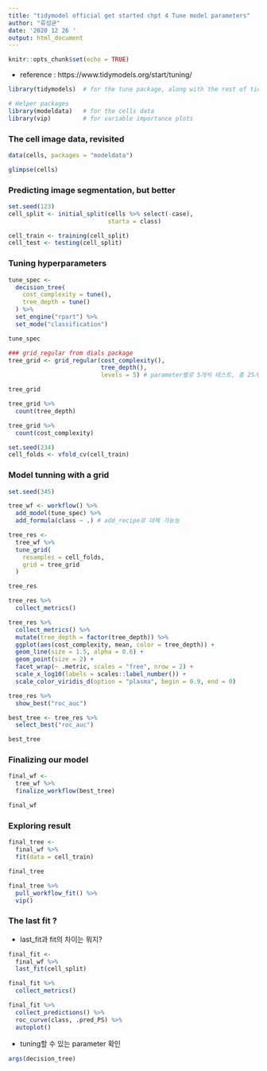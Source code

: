 ```yaml
---
title: "tidymodel official get started chpt 4 Tune model parameters"
author: "류성균"
date: '2020 12 26 '
output: html_document
---
```


```r
knitr::opts_chunk$set(echo = TRUE)
```

- reference : https://www.tidymodels.org/start/tuning/

```r
library(tidymodels)  # for the tune package, along with the rest of tidymodels

# Helper packages
library(modeldata)   # for the cells data
library(vip)         # for variable importance plots
```

### The cell image data, revisited

```r
data(cells, packages = "modeldata")

glimpse(cells)
```

### Predicting image segmentation, but better

```r
set.seed(123)
cell_split <- initial_split(cells %>% select(-case), 
                            starta = class)

cell_train <- training(cell_split)
cell_test <- testing(cell_split)
```

### Tuning hyperparameters
```r
tune_spec <-
  decision_tree(
    cost_complexity = tune(),
    tree_depth = tune()
  ) %>% 
  set_engine("rpart") %>% 
  set_mode("classification")

tune_spec
```

```r
### grid_regular from dials package
tree_grid <- grid_regular(cost_complexity(),
                          tree_depth(),
                          levels = 5) # parameter별로 5개씩 테스트, 총 25개
```

```r
tree_grid
```

```r
tree_grid %>% 
  count(tree_depth)
```

```r
tree_grid %>% 
  count(cost_complexity)
```

```r
set.seed(234)
cell_folds <- vfold_cv(cell_train)
```

### Model tunning with a grid

```r
set.seed(345)

tree_wf <- workflow() %>% 
  add_model(tune_spec) %>% 
  add_formula(class ~ .) # add_recipe로 대체 가능능

tree_res <-
  tree_wf %>% 
  tune_grid(
    resamples = cell_folds,
    grid = tree_grid
  )

tree_res
```

```r
tree_res %>% 
  collect_metrics()

```

```r
tree_res %>% 
  collect_metrics() %>% 
  mutate(tree_depth = factor(tree_depth)) %>% 
  ggplot(aes(cost_complexity, mean, color = tree_depth)) +
  geom_line(size = 1.5, alpha = 0.6) +
  geom_point(size = 2) +
  facet_wrap(~ .metric, scales = "free", nrow = 2) + 
  scale_x_log10(labels = scales::label_number()) + 
  scale_color_viridis_d(option = "plasma", begin = 0.9, end = 0)
```

```r
tree_res %>% 
  show_best("roc_auc")
```

```r
best_tree <- tree_res %>% 
  select_best("roc_auc")

best_tree
```

### Finalizing our model

```r
final_wf <-
  tree_wf %>% 
  finalize_workflow(best_tree)

final_wf
```

### Exploring result
```r
final_tree <-
  final_wf %>% 
  fit(data = cell_train)

final_tree
```

```r
final_tree %>% 
  pull_workflow_fit() %>% 
  vip()
```

### The last fit ? 

- last_fit과 fit의 차이는 뭐지?

```r
final_fit <-
  final_wf %>% 
  last_fit(cell_split)

final_fit %>% 
  collect_metrics()
```

```r
final_fit %>% 
  collect_predictions() %>% 
  roc_curve(class, .pred_PS) %>% 
  autoplot()
```

- tuning할 수 있는 parameter 확인
```r
args(decision_tree)
```

